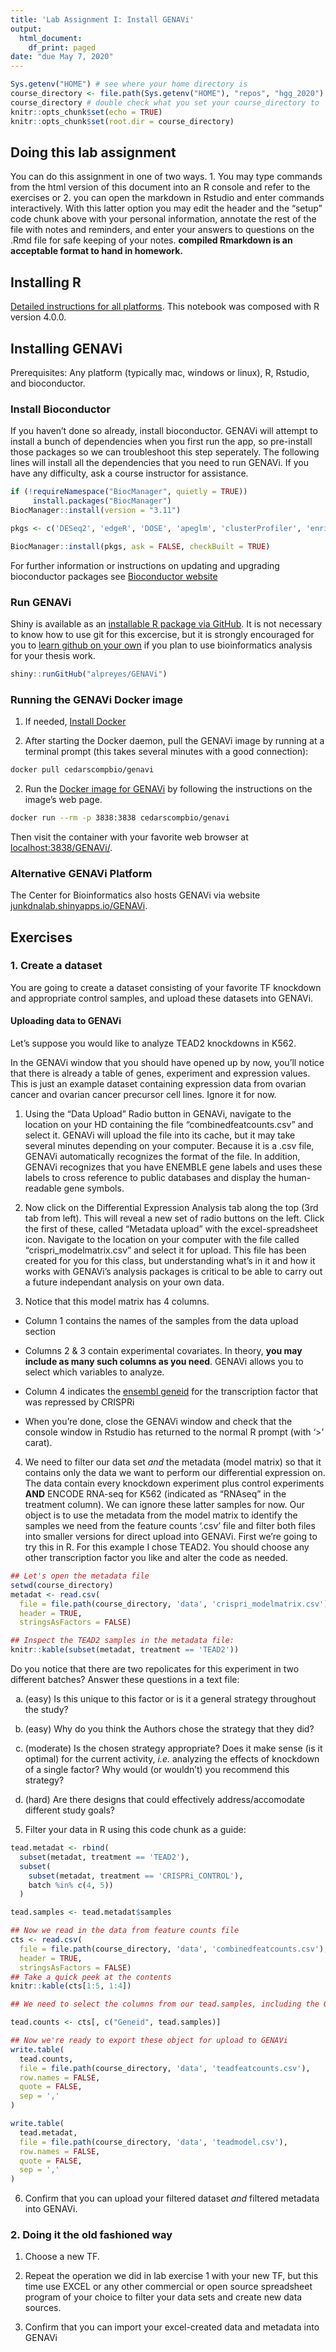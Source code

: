```yaml
---
title: 'Lab Assignment I: Install GENAVi'
output:
  html_document:
    df_print: paged
date: "due May 7, 2020"
---
```


```r
Sys.getenv("HOME") # see where your home directory is
course_directory <- file.path(Sys.getenv("HOME"), "repos", "hgg_2020")
course_directory # double check what you set your course_directory to
knitr::opts_chunk$set(echo = TRUE)
knitr::opts_chunk$set(root.dir = course_directory)
```

## Doing this lab assignment

You can do this assignment in one of two ways. 1. You may type commands from the html version of this document into an R console and refer to the exercises or 2. you can open the markdown in Rstudio and enter commands interactively. With this latter option you may edit the header and the "setup" code chunk above with your personal information, annotate the rest of the file with notes and reminders, and enter your answers to questions on the .Rmd file for safe keeping of your notes. **compiled Rmarkdown is an acceptable format to hand in homework.**

## Installing R

[Detailed instructions for all platforms](https://cran.R-project.org). This notebook was composed with R version 4.0.0.

## Installing GENAVi

Prerequisites: Any platform (typically mac, windows or linux), R, Rstudio, and bioconductor.

### Install Bioconductor

If you haven't done so already, install bioconductor. GENAVi will attempt to install a bunch of dependencies when you first run the app, so pre-install those packages so we can troubleshoot this step seperately. The following lines will install all the dependencies that you need to run GENAVi. If you have any difficulty, ask a course instructor for assistance.

```r
if (!requireNamespace("BiocManager", quietly = TRUE))
     install.packages("BiocManager")
BiocManager::install(version = "3.11")

pkgs <- c('DESeq2', 'edgeR', 'DOSE', 'apeglm', 'clusterProfiler', 'enrichplot', 'TTR', 'showimage', 'fontBitStreamVera', 'fontLiberation', 'e1071', 'rlist', 'zoo', 'xts', 'quantmod', 'igraph', 'irlba', 'RcppArmadillo', 'reliaR', 'reshape', 'debugme', 'parsedated', 'pingr', 'webdriver', 'diffobj', 'fontquiver', 'freetypeharfbuzz', 'classInt', 'units', 'repr', 'ggdendro', 'fastcluster', 'webshot', 'shinydashboardPlus', 'bs4Dash', 'argonR', 'argonDash', 'tablerDash', 'highcharter', 'truncnorm', 'mixsqp', 'SQUAREM', 'etrunct', 'invgamma', 'REBayes', 'hexbin', 'maps', 'GGally', 'shinytest', 'vdiffr', 'Cairo', 'listviewer', 'dendextend', 'sf', 'maptools', 'rgeos', 'IRdisplay', 'plotlyGeoAssets', 'iheatmapr', 'shinythemes', 'shinyBS', 'shinycssloaders', 'shinyWidgets', 'prettydoc', 'msigdbr', 'shinyjqui', 'ashr', 'plotly', 'affyio', 'preprocessCore', 'numDeriv', 'bdsmatrix', 'mvtnorm', 'triebeard', 'tweenr', 'polyclip', 'annotate', 'affy', 'slam', 'lpsymphony', 'fdrtool', 'Rhdf5lib', 'fastmatch', 'coda', 'bbmle', 'interactiveDisplayBase', 'reactome.db', 'graphite', 'urltools', 'gridGraphics', 'ggforce', 'ggrepel', 'tidygraph', 'graphlayouts', 'genefilter', 'locfit', 'geneplotter', 'vsn', 'IHW', 'tximport', 'tximportData', 'airway', 'pasilla', 'limma', 'rhdf5', 'DO.db', 'fgsea', 'GSEABase', 'GOSemSim', 'qvalue', 'emdbook', 'RcppNumerical', 'rvcheck', 'AnnotationHub', 'KEGG.db', 'ReactomePA', 'cowplot', 'europepmc', 'ggplotify', 'ggraph', 'tidyverse', 'readr', 'shinyjs', 'org.Hs.eg.db', 'RUnit')

BiocManager::install(pkgs, ask = FALSE, checkBuilt = TRUE)
```

For further information or instructions on updating and upgrading bioconductor packages see [Bioconductor website](https://bioconductor.org/install)

### Run GENAVi

Shiny is available as an [installable R package via GitHub](https://github.com/alpreyes/GENAVi). It is not necessary to know how to use git for this excercise, but it is strongly encouraged for you to [learn github on your own](https://www.coursera.org/learn/version-control-with-git) if you plan to use bioinformatics analysis for your thesis work.

```r
shiny::runGitHub("alpreyes/GENAVi")
```

### Running the GENAVi Docker image

1. If needed, [Install Docker](https://docs.docker.com/docker-hub/)

2. After starting the Docker daemon, pull the GENAVi image by running at a terminal prompt (this takes several minutes with a good connection):

```sh
docker pull cedarscompbio/genavi
```

2. Run the [Docker image for GENAVi](https://hub.docker.com/r/cedarscompbio/genavi) by following the instructions on the image's web page.

```sh
docker run --rm -p 3838:3838 cedarscompbio/genavi
```

Then visit the container with your favorite web browser at [localhost:3838/GENAVi/](http://localhost:3838/GENAVi).

### Alternative GENAVi Platform

The Center for Bioinformatics also hosts GENAVi via website [junkdnalab.shinyapps.io/GENAVi](https://junkdnalab.shinyapps.io/GENAVi).

## Exercises

### 1. Create a dataset
You are going to create a dataset consisting of your favorite TF knockdown and appropriate control samples, and upload these datasets into GENAVi.

#### Uploading data to GENAVi

Let's suppose you would like to analyze TEAD2 knockdowns in K562.

In the GENAVi window that you should have opened up by now, you'll notice that there is already a table of genes, experiment and expression values. This is just an example dataset containing expression data from ovarian cancer and ovarian cancer precursor cell lines. Ignore it for now.

1. Using the "Data Upload" Radio button in GENAVi, navigate to the location on your HD containing the file "combinedfeatcounts.csv" and select it. GENAVi will upload the file into its cache, but it may take several minutes depending on your computer. Because it is a .csv file, GENAVi automatically recognizes the format of the file. In addition, GENAVi recognizes that you have ENEMBLE gene labels and uses these labels to cross reference to public databases and display the human-readable gene symbols.

2. Now click on the Differential Expression Analysis tab along the top (3rd tab from left). This will reveal a new set of radio buttons on the left. Click the first of these, called "Metadata upload" with the excel-spreadsheet icon. Navigate to the location on your computer with the file called "crispri_modelmatrix.csv" and select it for upload. This file has been created for you for this class, but understanding what's in it and how it works with GENAVi's analysis packages is critical to be able to carry out a future independant analysis on your own data.

3. Notice that this model matrix has 4 columns.

+ Column 1 contains the names of the samples from the data upload section
 
+ Columns 2 & 3 contain experimental covariates. In theory, **you may include as many such columns as you need**. GENAVi allows you to select which variables to analyze.

+ Column 4 indicates the [ensembl geneid](https://uswest.ensembl.org/info/genome/stable_ids/index.html) for the transcription factor that was repressed by CRISPRi

+ When you're done, close the GENAVi window and check that the console window in Rstudio has returned to the normal R prompt (with '>' carat).
 
4. We need to filter our data set _and_ the metadata (model matrix) so that it contains only the data we want to perform our differential expression on. The data contain every knockdown experiment plus control experiments **AND** ENCODE RNA-seq for K562 (indicated as "RNAseq" in the treatment column). We can ignore these latter samples for now. Our object is to use the metadata from the model matrix to identify the samples we need from the feature counts '.csv' file and filter both files into smaller versions for direct upload into GENAVi. First we're going to try this in R. For this example I chose TEAD2. You should choose any other transcription factor you like and alter the code as needed.

```r
## Let's open the metadata file
setwd(course_directory)
metadat <- read.csv(
  file = file.path(course_directory, 'data', 'crispri_modelmatrix.csv'), 
  header = TRUE,
  stringsAsFactors = FALSE)

## Inspect the TEAD2 samples in the metadata file:
knitr::kable(subset(metadat, treatment == 'TEAD2'))
```

Do you notice that there are two repolicates for this experiment in two different batches? Answer these questions in a text file:

a. (easy) Is this unique to this factor or is it a general strategy throughout the study?

b. (easy) Why do you think the Authors chose the strategy that they did?

c. (moderate) Is the chosen strategy appropriate? Does it make sense (is it optimal) for the current activity, _i.e._ analyzing the effects of knockdown of a single factor? Why would (or wouldn't) you recommend this strategy?

d. (hard) Are there designs that could effectively address/accomodate different study goals?

5. Filter your data in R using this code chunk as a guide:

```r
tead.metadat <- rbind(
  subset(metadat, treatment == 'TEAD2'),
  subset(
    subset(metadat, treatment == 'CRISPRi_CONTROL'),
    batch %in% c(4, 5))
  )

tead.samples <- tead.metadat$samples

## Now we read in the data from feature counts file
cts <- read.csv(
  file = file.path(course_directory, 'data', 'combinedfeatcounts.csv'), 
  header = TRUE,
  stringsAsFactors = FALSE)
## Take a quick peek at the contents
knitr::kable(cts[1:5, 1:4])

## We need to select the columns from our tead.samples, including the Geneid column:

tead.counts <- cts[, c("Geneid", tead.samples)]

## Now we're ready to export these object for upload to GENAVi
write.table(
  tead.counts, 
  file = file.path(course_directory, 'data', 'teadfeatcounts.csv'),
  row.names = FALSE,
  quote = FALSE,
  sep = ','
)

write.table(
  tead.metadat,
  file = file.path(course_directory, 'data', 'teadmodel.csv'),
  row.names = FALSE,
  quote = FALSE,
  sep = ','
)
```

6. Confirm that you can upload your filtered dataset _and_ filtered metadata into GENAVi.



### 2. Doing it the old fashioned way

1. Choose a new TF.

2. Repeat the operation we did in lab exercise 1 with your new TF, but this time use EXCEL or any other commercial or open source spreadsheet program of your choice to filter your data sets and create new data sources.

3. Confirm that you can import your excel-created data and metadata into GENAVi
